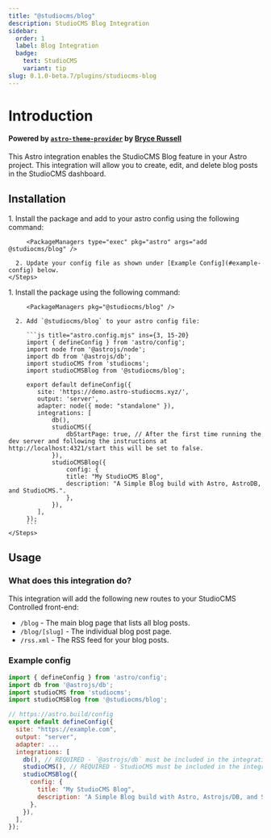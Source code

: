 ```yaml
---
title: "@studiocms/blog"
description: StudioCMS Blog Integration
sidebar:
  order: 1
  label: Blog Integration
  badge:
    text: StudioCMS
    variant: tip
slug: 0.1.0-beta.7/plugins/studiocms-blog
---
```



# Introduction

#### Powered by [`astro-theme-provider`](https://github.com/astrolicious/astro-theme-provider) by [Bryce Russell](https://github.com/BryceRussell)

This Astro integration enables the StudioCMS Blog feature in your Astro project. This integration will allow you to create, edit, and delete blog posts in the StudioCMS dashboard.

## Installation

<Tabs>
  <TabItem label="Astro Method">
    <Steps>
      1. Install the package and add to your astro config using the following command:

         <PackageManagers type="exec" pkg="astro" args="add @studiocms/blog" />

      2. Update your config file as shown under [Example Config](#example-config) below.
    </Steps>
  </TabItem>

  <TabItem label="Manual Method">
    <Steps>
      1. Install the package using the following command:

         <PackageManagers pkg="@studiocms/blog" />

      2. Add `@studiocms/blog` to your astro config file:

         ```js title="astro.config.mjs" ins={3, 15-20}
         import { defineConfig } from 'astro/config';
         import node from '@astrojs/node';
         import db from '@astrojs/db';
         import studioCMS from 'studiocms';
         import studioCMSBlog from '@studiocms/blog';

         export default defineConfig({
            site: 'https://demo.astro-studiocms.xyz/',
            output: 'server',
            adapter: node({ mode: "standalone" }),
            integrations: [
                db(),
                studioCMS({
                    dbStartPage: true, // After the first time running the dev server and following the instructions at http://localhost:4321/start this will be set to false.
                }),
                studioCMSBlog({
                    config: {
                    title: "My StudioCMS Blog",
                    description: "A Simple Blog build with Astro, AstroDB, and StudioCMS.".
                    },
                }),
            ],
         });
         ```
    </Steps>
  </TabItem>
</Tabs>

## Usage

### What does this integration do?

This integration will add the following new routes to your StudioCMS Controlled front-end:

* `/blog` - The main blog page that lists all blog posts.
* `/blog/[slug]` - The individual blog post page.
* `/rss.xml` - The RSS feed for your blog posts.

### Example config

```js title="astro.config.mjs"
import { defineConfig } from 'astro/config';
import db from '@astrojs/db';
import studioCMS from 'studiocms';
import studioCMSBlog from '@studiocms/blog';

// https://astro.build/config
export default defineConfig({
  site: "https://example.com",
  output: "server",
  adapter: ...
  integrations: [ 
    db(), // REQUIRED - `@astrojs/db` must be included in the integrations list
    studioCMS(), // REQUIRED - StudioCMS must be included in the integrations list
    studioCMSBlog({
      config: {
        title: "My StudioCMS Blog",
        description: "A Simple Blog build with Astro, Astrojs/DB, and StudioCMS.".
      },
    }), 
  ],
});
```
